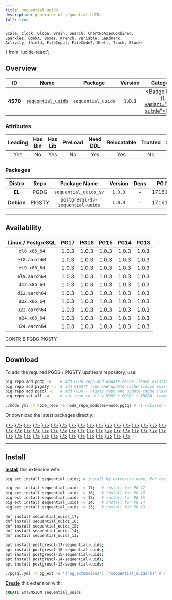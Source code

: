 ```yaml
---
title: sequential_uuids
description: generator of sequential UUIDs
full: true
---
```


    Scale, Clock, Globe, Brain, Search, ChartNoAxesCombined,
    Sparkles, BookA, Boxes, Wrench, Variable, Landmark,
    Activity, Shield, FileInput, FileCode2, Shell, Truck, Blocks
} from 'lucide-react';

## Overview

| <TooltipIconButton tooltip="Extension unique identifier" side="top">ID</TooltipIconButton> | <TooltipIconButton tooltip="Extension name" side="top">Name</TooltipIconButton> | <TooltipIconButton tooltip="Package name for installation" side="top">Package</TooltipIconButton> | <TooltipIconButton tooltip="Latest available extension version" side="top">Version</TooltipIconButton> | <TooltipIconButton tooltip="Extension category" side="top">Category</TooltipIconButton> | <TooltipIconButton tooltip="Open source license" side="top">License</TooltipIconButton> | <TooltipIconButton tooltip="Programming language" side="top">Lang</TooltipIconButton> |
|:--------:|:--------:|:----------:|:--------------:|:---------------------------------------:|:------------------------------------------------------:|:----:|
| **4570** | [`sequential_uuids`](https://github.com/tvondra/sequential-uuids) | `sequential_uuids` | 1.0.3 | <a href="/ext/func" className="no-underline"><Badge icon={<Variable />} variant="pink-subtle">FUNC</Badge></a> | <a href="/ext/list/license#mit" className="no-underline"><Badge icon={<Scale />} variant="blue-subtle">MIT</Badge></a> | <a href="/ext/list/lang#c"><Badge icon={<FileCode2 />} variant="blue-subtle">C</Badge></a> |

### Attributes

| <TooltipIconButton tooltip="The Primary Leading extension in the Package" side="top">Leading</TooltipIconButton> | <TooltipIconButton tooltip="Contains binary utils" side="top">Has Bin</TooltipIconButton> | <TooltipIconButton tooltip="Contains .so shared library files" side="top">Has Lib</TooltipIconButton> | <TooltipIconButton tooltip="Requires preloading via shared_preload_libraries" side="top">PreLoad</TooltipIconButton> | <TooltipIconButton tooltip="Requires CREATE EXTENSION DDL command" side="top">Need DDL</TooltipIconButton> | <TooltipIconButton tooltip="Can be installed in any schema" side="top">Relocatable</TooltipIconButton> | <TooltipIconButton tooltip="Can be created by non-superuser" side="top">Trusted</TooltipIconButton> | <TooltipIconButton tooltip="Schemas used by this extension" side="top">Schemas</TooltipIconButton> |
|:-------:|:-------:|:-------:|:-------:|:--------:|:-----------:|:-------:|:-------:|
| Yes | No | Yes | No | Yes | Yes | No | - |

### Packages

| <TooltipIconButton tooltip="Linux distribution family, EL or Debian" side="top">Distro</TooltipIconButton> | <TooltipIconButton tooltip="Package repository" side="top">Repo</TooltipIconButton> | <TooltipIconButton tooltip="The RPM/DEB Package Name Pattern (replace $v with real pg major)" side="top">Package Name</TooltipIconButton> | <TooltipIconButton tooltip="Latest package version" side="top">Version</TooltipIconButton> | <TooltipIconButton tooltip="RPM/DEB Package dependencies" side="top">Deps</TooltipIconButton> | <TooltipIconButton tooltip="Available in these PostgreSQL Major Versions" side="top">PG Major</TooltipIconButton> |
|:----------:|:--------:|:------------------------:|:-----------:|:------------:|:------------------:|
|   **EL**   | <Badge variant="blue-subtle"><span className="font-bold">PGDG</span></Badge> | `sequential_uuids_$v` | `1.0.3` | - | <Badge variant="green-subtle">17</Badge><Badge variant="green-subtle">16</Badge><Badge variant="green-subtle">15</Badge><Badge variant="green-subtle">14</Badge><Badge variant="green-subtle">13</Badge> |
| **Debian** | <Badge variant="amber-subtle"><span className="font-bold">PIGSTY</span></Badge> | `postgresql-$v-sequential-uuids` | `1.0.3` | - | <Badge variant="green-subtle">17</Badge><Badge variant="green-subtle">16</Badge><Badge variant="green-subtle">15</Badge><Badge variant="green-subtle">14</Badge><Badge variant="green-subtle">13</Badge> |



------

## Availability

| <TooltipIconButton tooltip="Linux Distro Arch / PostgreSQL Major Version" side="top">Linux / PostgreSQL </TooltipIconButton> | **PG17** | **PG16** | **PG15** | **PG14** | **PG13** |
|:-----:|:-----:|:-----:|:-----:|:-----:|:-----:|
| `el8.x86_64` | <Badge variant="amber-subtle">1.0.3</Badge> | <Badge variant="amber-subtle">1.0.3</Badge> | <Badge variant="amber-subtle">1.0.3</Badge> | <Badge variant="amber-subtle">1.0.3</Badge> | <Badge variant="amber-subtle">1.0.3</Badge> |
| `el8.aarch64` | <Badge variant="amber-subtle">1.0.3</Badge> | <Badge variant="amber-subtle">1.0.3</Badge> | <Badge variant="amber-subtle">1.0.3</Badge> | <Badge variant="amber-subtle">1.0.3</Badge> | <Badge variant="amber-subtle">1.0.3</Badge> |
| `el9.x86_64` | <Badge variant="amber-subtle">1.0.3</Badge> | <Badge variant="amber-subtle">1.0.3</Badge> | <Badge variant="amber-subtle">1.0.3</Badge> | <Badge variant="amber-subtle">1.0.3</Badge> | <Badge variant="amber-subtle">1.0.3</Badge> |
| `el9.aarch64` | <Badge variant="amber-subtle">1.0.3</Badge> | <Badge variant="amber-subtle">1.0.3</Badge> | <Badge variant="amber-subtle">1.0.3</Badge> | <Badge variant="amber-subtle">1.0.3</Badge> | <Badge variant="amber-subtle">1.0.3</Badge> |
| `d12.x86_64` | <Badge variant="amber-subtle">1.0.3</Badge> | <Badge variant="amber-subtle">1.0.3</Badge> | <Badge variant="amber-subtle">1.0.3</Badge> | <Badge variant="amber-subtle">1.0.3</Badge> | <Badge variant="amber-subtle">1.0.3</Badge> |
| `d12.aarch64` | <Badge variant="amber-subtle">1.0.3</Badge> | <Badge variant="amber-subtle">1.0.3</Badge> | <Badge variant="amber-subtle">1.0.3</Badge> | <Badge variant="amber-subtle">1.0.3</Badge> | <Badge variant="amber-subtle">1.0.3</Badge> |
| `u22.x86_64` | <Badge variant="amber-subtle">1.0.3</Badge> | <Badge variant="amber-subtle">1.0.3</Badge> | <Badge variant="amber-subtle">1.0.3</Badge> | <Badge variant="amber-subtle">1.0.3</Badge> | <Badge variant="amber-subtle">1.0.3</Badge> |
| `u22.aarch64` | <Badge variant="amber-subtle">1.0.3</Badge> | <Badge variant="amber-subtle">1.0.3</Badge> | <Badge variant="amber-subtle">1.0.3</Badge> | <Badge variant="amber-subtle">1.0.3</Badge> | <Badge variant="amber-subtle">1.0.3</Badge> |
| `u24.x86_64` | <Badge variant="amber-subtle">1.0.3</Badge> | <Badge variant="amber-subtle">1.0.3</Badge> | <Badge variant="amber-subtle">1.0.3</Badge> | <Badge variant="amber-subtle">1.0.3</Badge> | <Badge variant="amber-subtle">1.0.3</Badge> |
| `u24.aarch64` | <Badge variant="amber-subtle">1.0.3</Badge> | <Badge variant="amber-subtle">1.0.3</Badge> | <Badge variant="amber-subtle">1.0.3</Badge> | <Badge variant="amber-subtle">1.0.3</Badge> | <Badge variant="amber-subtle">1.0.3</Badge> |

<Badge variant="green-subtle"><span className="font-black">CONTRIB</span></Badge> <Badge variant="blue-subtle"><span className="font-black">PGDG</span></Badge> <Badge variant="amber-subtle"><span className="font-black">PIGSTY</span></Badge>

------

## Download

To add the required PGDG / PIGSTY upstream repository, use:

```bash tab="pig"
pig repo add pgdg -u    # add PGDG repo and update cache (leave existing repos)
pig repo add pigsty -u  # add PIGSTY repo and update cache (leave existing repos)
pig repo add pgsql -u   # add PGDG + Pigsty repo and update cache (leave existing repos)
pig repo set all -u     # set repo to all = NODE + PGSQL + INFRA  (remove existing repos)
```
```bash tab="pigsty"
./node.yml -t node_repo -e node_repo_modules=node,pgsql # -l <cluster>
```

Or download the latest packages directly:

<Files>
    <Folder name="el8.x86_64">
        <a href="https://repo.pigsty.io/yum/pgsql/el8.x86_64/sequential_uuids_17-1.0.3-1PIGSTY.el8.x86_64.rpm"><File name="sequential_uuids_17-1.0.3-1PIGSTY.el8.x86_64.rpm" icon={<Package className="text-emerald-500" />} /></a>
        <a href="https://repo.pigsty.io/yum/pgsql/el8.x86_64/sequential_uuids_16-1.0.3-1PIGSTY.el8.x86_64.rpm"><File name="sequential_uuids_16-1.0.3-1PIGSTY.el8.x86_64.rpm" icon={<Package className="text-emerald-500" />} /></a>
        <a href="https://repo.pigsty.io/yum/pgsql/el8.x86_64/sequential_uuids_15-1.0.3-1PIGSTY.el8.x86_64.rpm"><File name="sequential_uuids_15-1.0.3-1PIGSTY.el8.x86_64.rpm" icon={<Package className="text-emerald-500" />} /></a>
        <a href="https://repo.pigsty.io/yum/pgsql/el8.x86_64/sequential_uuids_14-1.0.3-1PIGSTY.el8.x86_64.rpm"><File name="sequential_uuids_14-1.0.3-1PIGSTY.el8.x86_64.rpm" icon={<Package className="text-emerald-500" />} /></a>
        <a href="https://repo.pigsty.io/yum/pgsql/el8.x86_64/sequential_uuids_13-1.0.3-1PIGSTY.el8.x86_64.rpm"><File name="sequential_uuids_13-1.0.3-1PIGSTY.el8.x86_64.rpm" icon={<Package className="text-emerald-500" />} /></a>
    </Folder>
    <Folder name="el8.aarch64">
        <a href="https://repo.pigsty.io/yum/pgsql/el8.aarch64/sequential_uuids_17-1.0.3-1PIGSTY.el8.aarch64.rpm"><File name="sequential_uuids_17-1.0.3-1PIGSTY.el8.aarch64.rpm" icon={<Package className="text-orange-500" />} /></a>
        <a href="https://repo.pigsty.io/yum/pgsql/el8.aarch64/sequential_uuids_16-1.0.3-1PIGSTY.el8.aarch64.rpm"><File name="sequential_uuids_16-1.0.3-1PIGSTY.el8.aarch64.rpm" icon={<Package className="text-orange-500" />} /></a>
        <a href="https://repo.pigsty.io/yum/pgsql/el8.aarch64/sequential_uuids_15-1.0.3-1PIGSTY.el8.aarch64.rpm"><File name="sequential_uuids_15-1.0.3-1PIGSTY.el8.aarch64.rpm" icon={<Package className="text-orange-500" />} /></a>
        <a href="https://repo.pigsty.io/yum/pgsql/el8.aarch64/sequential_uuids_14-1.0.3-1PIGSTY.el8.aarch64.rpm"><File name="sequential_uuids_14-1.0.3-1PIGSTY.el8.aarch64.rpm" icon={<Package className="text-orange-500" />} /></a>
        <a href="https://repo.pigsty.io/yum/pgsql/el8.aarch64/sequential_uuids_13-1.0.3-1PIGSTY.el8.aarch64.rpm"><File name="sequential_uuids_13-1.0.3-1PIGSTY.el8.aarch64.rpm" icon={<Package className="text-orange-500" />} /></a>
    </Folder>
    <Folder name="el9.x86_64">
        <a href="https://repo.pigsty.io/yum/pgsql/el9.x86_64/sequential_uuids_17-1.0.3-1PIGSTY.el9.x86_64.rpm"><File name="sequential_uuids_17-1.0.3-1PIGSTY.el9.x86_64.rpm" icon={<Package className="text-emerald-500" />} /></a>
        <a href="https://repo.pigsty.io/yum/pgsql/el9.x86_64/sequential_uuids_16-1.0.3-1PIGSTY.el9.x86_64.rpm"><File name="sequential_uuids_16-1.0.3-1PIGSTY.el9.x86_64.rpm" icon={<Package className="text-emerald-500" />} /></a>
        <a href="https://repo.pigsty.io/yum/pgsql/el9.x86_64/sequential_uuids_15-1.0.3-1PIGSTY.el9.x86_64.rpm"><File name="sequential_uuids_15-1.0.3-1PIGSTY.el9.x86_64.rpm" icon={<Package className="text-emerald-500" />} /></a>
        <a href="https://repo.pigsty.io/yum/pgsql/el9.x86_64/sequential_uuids_14-1.0.3-1PIGSTY.el9.x86_64.rpm"><File name="sequential_uuids_14-1.0.3-1PIGSTY.el9.x86_64.rpm" icon={<Package className="text-emerald-500" />} /></a>
        <a href="https://repo.pigsty.io/yum/pgsql/el9.x86_64/sequential_uuids_13-1.0.3-1PIGSTY.el9.x86_64.rpm"><File name="sequential_uuids_13-1.0.3-1PIGSTY.el9.x86_64.rpm" icon={<Package className="text-emerald-500" />} /></a>
    </Folder>
    <Folder name="el9.aarch64">
        <a href="https://repo.pigsty.io/yum/pgsql/el9.aarch64/sequential_uuids_17-1.0.3-1PIGSTY.el9.aarch64.rpm"><File name="sequential_uuids_17-1.0.3-1PIGSTY.el9.aarch64.rpm" icon={<Package className="text-orange-500" />} /></a>
        <a href="https://repo.pigsty.io/yum/pgsql/el9.aarch64/sequential_uuids_16-1.0.3-1PIGSTY.el9.aarch64.rpm"><File name="sequential_uuids_16-1.0.3-1PIGSTY.el9.aarch64.rpm" icon={<Package className="text-orange-500" />} /></a>
        <a href="https://repo.pigsty.io/yum/pgsql/el9.aarch64/sequential_uuids_15-1.0.3-1PIGSTY.el9.aarch64.rpm"><File name="sequential_uuids_15-1.0.3-1PIGSTY.el9.aarch64.rpm" icon={<Package className="text-orange-500" />} /></a>
        <a href="https://repo.pigsty.io/yum/pgsql/el9.aarch64/sequential_uuids_14-1.0.3-1PIGSTY.el9.aarch64.rpm"><File name="sequential_uuids_14-1.0.3-1PIGSTY.el9.aarch64.rpm" icon={<Package className="text-orange-500" />} /></a>
        <a href="https://repo.pigsty.io/yum/pgsql/el9.aarch64/sequential_uuids_13-1.0.3-1PIGSTY.el9.aarch64.rpm"><File name="sequential_uuids_13-1.0.3-1PIGSTY.el9.aarch64.rpm" icon={<Package className="text-orange-500" />} /></a>
    </Folder>
    <Folder name="d12.x86_64">
        <a href="https://repo.pigsty.io/apt/pgsql/bookworm/pool/main/s/sequential-uuids/postgresql-17-sequential-uuids_1.0.3-1PIGSTY~bookworm_amd64.deb"><File name="postgresql-17-sequential-uuids_1.0.3-1PIGSTY~bookworm_amd64.deb" icon={<Box className="text-emerald-500" />} /></a>
        <a href="https://repo.pigsty.io/apt/pgsql/bookworm/pool/main/s/sequential-uuids/postgresql-16-sequential-uuids_1.0.3-1PIGSTY~bookworm_amd64.deb"><File name="postgresql-16-sequential-uuids_1.0.3-1PIGSTY~bookworm_amd64.deb" icon={<Box className="text-emerald-500" />} /></a>
        <a href="https://repo.pigsty.io/apt/pgsql/bookworm/pool/main/s/sequential-uuids/postgresql-15-sequential-uuids_1.0.3-1PIGSTY~bookworm_amd64.deb"><File name="postgresql-15-sequential-uuids_1.0.3-1PIGSTY~bookworm_amd64.deb" icon={<Box className="text-emerald-500" />} /></a>
        <a href="https://repo.pigsty.io/apt/pgsql/bookworm/pool/main/s/sequential-uuids/postgresql-14-sequential-uuids_1.0.3-1PIGSTY~bookworm_amd64.deb"><File name="postgresql-14-sequential-uuids_1.0.3-1PIGSTY~bookworm_amd64.deb" icon={<Box className="text-emerald-500" />} /></a>
        <a href="https://repo.pigsty.io/apt/pgsql/bookworm/pool/main/s/sequential-uuids/postgresql-13-sequential-uuids_1.0.3-1PIGSTY~bookworm_amd64.deb"><File name="postgresql-13-sequential-uuids_1.0.3-1PIGSTY~bookworm_amd64.deb" icon={<Box className="text-emerald-500" />} /></a>
    </Folder>
    <Folder name="d12.aarch64">
        <a href="https://repo.pigsty.io/apt/pgsql/bookworm/pool/main/s/sequential-uuids/postgresql-17-sequential-uuids_1.0.3-1PIGSTY~bookworm_arm64.deb"><File name="postgresql-17-sequential-uuids_1.0.3-1PIGSTY~bookworm_arm64.deb" icon={<Box className="text-orange-500" />} /></a>
        <a href="https://repo.pigsty.io/apt/pgsql/bookworm/pool/main/s/sequential-uuids/postgresql-16-sequential-uuids_1.0.3-1PIGSTY~bookworm_arm64.deb"><File name="postgresql-16-sequential-uuids_1.0.3-1PIGSTY~bookworm_arm64.deb" icon={<Box className="text-orange-500" />} /></a>
        <a href="https://repo.pigsty.io/apt/pgsql/bookworm/pool/main/s/sequential-uuids/postgresql-15-sequential-uuids_1.0.3-1PIGSTY~bookworm_arm64.deb"><File name="postgresql-15-sequential-uuids_1.0.3-1PIGSTY~bookworm_arm64.deb" icon={<Box className="text-orange-500" />} /></a>
        <a href="https://repo.pigsty.io/apt/pgsql/bookworm/pool/main/s/sequential-uuids/postgresql-14-sequential-uuids_1.0.3-1PIGSTY~bookworm_arm64.deb"><File name="postgresql-14-sequential-uuids_1.0.3-1PIGSTY~bookworm_arm64.deb" icon={<Box className="text-orange-500" />} /></a>
        <a href="https://repo.pigsty.io/apt/pgsql/bookworm/pool/main/s/sequential-uuids/postgresql-13-sequential-uuids_1.0.3-1PIGSTY~bookworm_arm64.deb"><File name="postgresql-13-sequential-uuids_1.0.3-1PIGSTY~bookworm_arm64.deb" icon={<Box className="text-orange-500" />} /></a>
    </Folder>
    <Folder name="u22.x86_64">
        <a href="https://repo.pigsty.io/apt/pgsql/jammy/pool/main/s/sequential-uuids/postgresql-17-sequential-uuids_1.0.3-1PIGSTY~jammy_amd64.deb"><File name="postgresql-17-sequential-uuids_1.0.3-1PIGSTY~jammy_amd64.deb" icon={<Box className="text-emerald-500" />} /></a>
        <a href="https://repo.pigsty.io/apt/pgsql/jammy/pool/main/s/sequential-uuids/postgresql-16-sequential-uuids_1.0.3-1PIGSTY~jammy_amd64.deb"><File name="postgresql-16-sequential-uuids_1.0.3-1PIGSTY~jammy_amd64.deb" icon={<Box className="text-emerald-500" />} /></a>
        <a href="https://repo.pigsty.io/apt/pgsql/jammy/pool/main/s/sequential-uuids/postgresql-15-sequential-uuids_1.0.3-1PIGSTY~jammy_amd64.deb"><File name="postgresql-15-sequential-uuids_1.0.3-1PIGSTY~jammy_amd64.deb" icon={<Box className="text-emerald-500" />} /></a>
        <a href="https://repo.pigsty.io/apt/pgsql/jammy/pool/main/s/sequential-uuids/postgresql-14-sequential-uuids_1.0.3-1PIGSTY~jammy_amd64.deb"><File name="postgresql-14-sequential-uuids_1.0.3-1PIGSTY~jammy_amd64.deb" icon={<Box className="text-emerald-500" />} /></a>
        <a href="https://repo.pigsty.io/apt/pgsql/jammy/pool/main/s/sequential-uuids/postgresql-13-sequential-uuids_1.0.3-1PIGSTY~jammy_amd64.deb"><File name="postgresql-13-sequential-uuids_1.0.3-1PIGSTY~jammy_amd64.deb" icon={<Box className="text-emerald-500" />} /></a>
    </Folder>
    <Folder name="u22.aarch64">
        <a href="https://repo.pigsty.io/apt/pgsql/jammy/pool/main/s/sequential-uuids/postgresql-17-sequential-uuids_1.0.3-1PIGSTY~jammy_arm64.deb"><File name="postgresql-17-sequential-uuids_1.0.3-1PIGSTY~jammy_arm64.deb" icon={<Box className="text-orange-500" />} /></a>
        <a href="https://repo.pigsty.io/apt/pgsql/jammy/pool/main/s/sequential-uuids/postgresql-16-sequential-uuids_1.0.3-1PIGSTY~jammy_arm64.deb"><File name="postgresql-16-sequential-uuids_1.0.3-1PIGSTY~jammy_arm64.deb" icon={<Box className="text-orange-500" />} /></a>
        <a href="https://repo.pigsty.io/apt/pgsql/jammy/pool/main/s/sequential-uuids/postgresql-15-sequential-uuids_1.0.3-1PIGSTY~jammy_arm64.deb"><File name="postgresql-15-sequential-uuids_1.0.3-1PIGSTY~jammy_arm64.deb" icon={<Box className="text-orange-500" />} /></a>
        <a href="https://repo.pigsty.io/apt/pgsql/jammy/pool/main/s/sequential-uuids/postgresql-14-sequential-uuids_1.0.3-1PIGSTY~jammy_arm64.deb"><File name="postgresql-14-sequential-uuids_1.0.3-1PIGSTY~jammy_arm64.deb" icon={<Box className="text-orange-500" />} /></a>
        <a href="https://repo.pigsty.io/apt/pgsql/jammy/pool/main/s/sequential-uuids/postgresql-13-sequential-uuids_1.0.3-1PIGSTY~jammy_arm64.deb"><File name="postgresql-13-sequential-uuids_1.0.3-1PIGSTY~jammy_arm64.deb" icon={<Box className="text-orange-500" />} /></a>
    </Folder>
    <Folder name="u24.x86_64">
        <a href="https://repo.pigsty.io/apt/pgsql/noble/pool/main/s/sequential-uuids/postgresql-17-sequential-uuids_1.0.3-1PIGSTY~noble_amd64.deb"><File name="postgresql-17-sequential-uuids_1.0.3-1PIGSTY~noble_amd64.deb" icon={<Box className="text-emerald-500" />} /></a>
        <a href="https://repo.pigsty.io/apt/pgsql/noble/pool/main/s/sequential-uuids/postgresql-16-sequential-uuids_1.0.3-1PIGSTY~noble_amd64.deb"><File name="postgresql-16-sequential-uuids_1.0.3-1PIGSTY~noble_amd64.deb" icon={<Box className="text-emerald-500" />} /></a>
        <a href="https://repo.pigsty.io/apt/pgsql/noble/pool/main/s/sequential-uuids/postgresql-15-sequential-uuids_1.0.3-1PIGSTY~noble_amd64.deb"><File name="postgresql-15-sequential-uuids_1.0.3-1PIGSTY~noble_amd64.deb" icon={<Box className="text-emerald-500" />} /></a>
        <a href="https://repo.pigsty.io/apt/pgsql/noble/pool/main/s/sequential-uuids/postgresql-14-sequential-uuids_1.0.3-1PIGSTY~noble_amd64.deb"><File name="postgresql-14-sequential-uuids_1.0.3-1PIGSTY~noble_amd64.deb" icon={<Box className="text-emerald-500" />} /></a>
        <a href="https://repo.pigsty.io/apt/pgsql/noble/pool/main/s/sequential-uuids/postgresql-13-sequential-uuids_1.0.3-1PIGSTY~noble_amd64.deb"><File name="postgresql-13-sequential-uuids_1.0.3-1PIGSTY~noble_amd64.deb" icon={<Box className="text-emerald-500" />} /></a>
    </Folder>
    <Folder name="u24.aarch64">
        <a href="https://repo.pigsty.io/apt/pgsql/noble/pool/main/s/sequential-uuids/postgresql-17-sequential-uuids_1.0.3-1PIGSTY~noble_arm64.deb"><File name="postgresql-17-sequential-uuids_1.0.3-1PIGSTY~noble_arm64.deb" icon={<Box className="text-orange-500" />} /></a>
        <a href="https://repo.pigsty.io/apt/pgsql/noble/pool/main/s/sequential-uuids/postgresql-16-sequential-uuids_1.0.3-1PIGSTY~noble_arm64.deb"><File name="postgresql-16-sequential-uuids_1.0.3-1PIGSTY~noble_arm64.deb" icon={<Box className="text-orange-500" />} /></a>
        <a href="https://repo.pigsty.io/apt/pgsql/noble/pool/main/s/sequential-uuids/postgresql-15-sequential-uuids_1.0.3-1PIGSTY~noble_arm64.deb"><File name="postgresql-15-sequential-uuids_1.0.3-1PIGSTY~noble_arm64.deb" icon={<Box className="text-orange-500" />} /></a>
        <a href="https://repo.pigsty.io/apt/pgsql/noble/pool/main/s/sequential-uuids/postgresql-14-sequential-uuids_1.0.3-1PIGSTY~noble_arm64.deb"><File name="postgresql-14-sequential-uuids_1.0.3-1PIGSTY~noble_arm64.deb" icon={<Box className="text-orange-500" />} /></a>
        <a href="https://repo.pigsty.io/apt/pgsql/noble/pool/main/s/sequential-uuids/postgresql-13-sequential-uuids_1.0.3-1PIGSTY~noble_arm64.deb"><File name="postgresql-13-sequential-uuids_1.0.3-1PIGSTY~noble_arm64.deb" icon={<Box className="text-orange-500" />} /></a>
    </Folder>
</Files>

------

## Install

[**Install**](/docs/pgsql/extension/install) this extension with:

```bash tab="pig"
pig ext install sequential_uuids; # install by extension name, for the current active PG version

pig ext install sequential_uuids -v 17;   # install for PG 17
pig ext install sequential_uuids -v 16;   # install for PG 16
pig ext install sequential_uuids -v 15;   # install for PG 15
pig ext install sequential_uuids -v 14;   # install for PG 14
pig ext install sequential_uuids -v 13;   # install for PG 13
```
```bash tab="yum" 
dnf install sequential_uuids_17;
dnf install sequential_uuids_16;
dnf install sequential_uuids_15;
dnf install sequential_uuids_14;
dnf install sequential_uuids_13;
```
```bash tab="apt" 
apt install postgresql-17-sequential-uuids;
apt install postgresql-16-sequential-uuids;
apt install postgresql-15-sequential-uuids;
apt install postgresql-14-sequential-uuids;
apt install postgresql-13-sequential-uuids;
```
```bash tab="ansible"
./pgsql.yml -t pg_ext -e '{"pg_extensions": ["sequential_uuids"]}' # -l <cls>
```

[**Create**](/docs/pgsql/extension/create) this extension with:

```sql
CREATE EXTENSION sequential_uuids;
```


